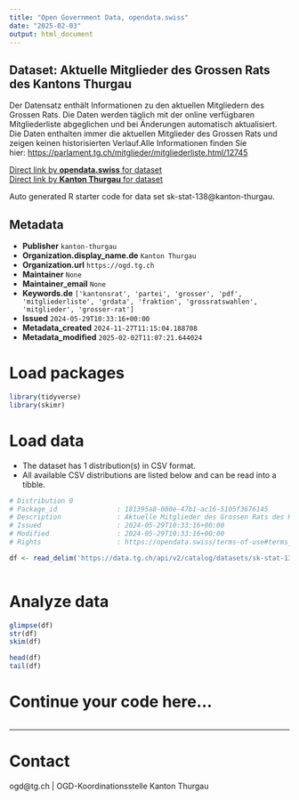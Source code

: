 ```yaml
---
title: "Open Government Data, opendata.swiss"
date: "2025-02-03"
output: html_document
---
```


## Dataset: Aktuelle Mitglieder des Grossen Rats des Kantons Thurgau

Der Datensatz enthält Informationen zu den aktuellen Mitgliedern des Grossen Rats. Die Daten werden täglich mit der online verfügbaren Mitgliederliste abgeglichen und bei Änderungen automatisch aktualisiert. Die Daten enthalten immer die aktuellen Mitglieder des Grossen Rats und zeigen keinen historisierten Verlauf.Alle Informationen finden Sie hier: [https://parlament.tg.ch/mitglieder/mitgliederliste.html/12745](https://parlament.tg.ch/mitglieder/mitgliederliste.html/12745)

[Direct link by **opendata.swiss** for dataset](https://opendata.swiss/de/dataset/aktuelle-mitglieder-des-grossen-rats-des-kantons-thurgau)<br>
[Direct link by **Kanton Thurgau** for dataset](https://data.tg.ch/explore/dataset/sk-stat-138/)

Auto generated R starter code for data set sk-stat-138@kanton-thurgau.

## Metadata

- **Publisher** `kanton-thurgau`
- **Organization.display_name.de** `Kanton Thurgau`
- **Organization.url** `https://ogd.tg.ch`
- **Maintainer** `None`
- **Maintainer_email** `None`
- **Keywords.de** `['kantonsrat', 'partei', 'grosser', 'pdf', 'mitgliederliste', 'grdata', 'fraktion', 'grossratswahlen', 'mitglieder', 'grosser-rat']`
- **Issued** `2024-05-29T10:33:16+00:00`
- **Metadata_created** `2024-11-27T11:15:04.188708`
- **Metadata_modified** `2025-02-02T11:07:21.644024`


# Load packages

```r

library(tidyverse)
library(skimr)

```

# Load data

-   The dataset has 1 distribution(s) in CSV format.
-   All available CSV distributions are listed below and can be read into a tibble.

```r

# Distribution 0
# Package_id               : 181395a8-080e-47b1-ac16-5105f3676145
# Description              : Aktuelle Mitglieder des Grossen Rats des Kantons Thurgau (csv)
# Issued                   : 2024-05-29T10:33:16+00:00
# Modified                 : 2024-05-29T10:33:16+00:00
# Rights                   : https://opendata.swiss/terms-of-use#terms_by

df <- read_delim('https://data.tg.ch/api/v2/catalog/datasets/sk-stat-138/exports/csv?use_labels=true')



```

# Analyze data

```r

glimpse(df)
str(df)
skim(df)

head(df)
tail(df)

```

# Continue your code here...

```r

```

------------------------------------------------------------------------

# Contact

ogd@tg.ch | OGD-Koordinationsstelle Kanton Thurgau
